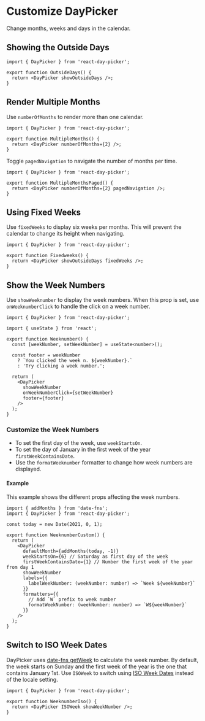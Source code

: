 # Customize DayPicker

Change months, weeks and days in the calendar.

## Showing the Outside Days

```tsx example fileName="OutsideDays.tsx" showLineNumbers copy
import { DayPicker } from 'react-day-picker';

export function OutsideDays() {
  return <DayPicker showOutsideDays />;
}
```

<RenderingBox>
  <OutsideDays />
</RenderingBox>

## Render Multiple Months

Use `numberOfMonths` to render more than one calendar.

```tsx example fileName="MultipleMonths.tsx"  showLineNumbers copy
import { DayPicker } from 'react-day-picker';

export function MultipleMonths() {
  return <DayPicker numberOfMonths={2} />;
}
```

<RenderingBox>
  <MultipleMonths />
</RenderingBox>

Toggle `pagedNavigation` to navigate the number of months per time.

```tsx example fileName="MultipleMonthsPaged.tsx" showLineNumbers copy
import { DayPicker } from 'react-day-picker';

export function MultipleMonthsPaged() {
  return <DayPicker numberOfMonths={2} pagedNavigation />;
}
```

<RenderingBox>
  <MultipleMonthsPaged />
</RenderingBox>

## Using Fixed Weeks

Use `fixedWeeks` to display six weeks per months. This will prevent the calendar
to change its height when navigating.

```tsx example fileName="Fixedweeks.tsx" showLineNumbers copy
import { DayPicker } from 'react-day-picker';

export function Fixedweeks() {
  return <DayPicker showOutsideDays fixedWeeks />;
}
```

<RenderingBox>
  <Fixedweeks />
</RenderingBox>

## Show the Week Numbers

Use `showWeeknumber` to display the week numbers. When this prop is set, use
`onWeeknumberClick` to handle the click on a week number.

```tsx example fileName="Weeknumber.tsx" showLineNumbers copy
import { DayPicker } from 'react-day-picker';

import { useState } from 'react';

export function Weeknumber() {
  const [weekNumber, setWeekNumber] = useState<number>();

  const footer = weekNumber
    ? `You clicked the week n. ${weekNumber}.`
    : 'Try clicking a week number.';

  return (
    <DayPicker
      showWeekNumber
      onWeekNumberClick={setWeekNumber}
      footer={footer}
    />
  );
}
```

<RenderingBox>
  <Weeknumber />
</RenderingBox>

### Customize the Week Numbers

- To set the first day of the week, use `weekStartsOn`.
- To set the day of January in the first week of the year
  `firstWeekContainsDate`.
- Use the `formatWeeknumber` formatter to change how week numbers are displayed.

#### Example

This example shows the different props affecting the week numbers.

```tsx example fileName="WeeknumberCustom.tsx"
import { addMonths } from 'date-fns';
import { DayPicker } from 'react-day-picker';

const today = new Date(2021, 0, 1);

export function WeeknumberCustom() {
  return (
    <DayPicker
      defaultMonth={addMonths(today, -1)}
      weekStartsOn={6} // Saturday as first day of the week
      firstWeekContainsDate={1} // Number the first week of the year from day 1
      showWeekNumber
      labels={{
        labelWeekNumber: (weekNumber: number) => `Week ${weekNumber}`
      }}
      formatters={{
        // Add `W` prefix to week number
        formatWeekNumber: (weekNumber: number) => `W${weekNumber}`
      }}
    />
  );
}
```

<RenderingBox>
  <WeeknumberCustom />
</RenderingBox>

## Switch to ISO Week Dates

DayPicker uses [date-fns getWeek](https://date-fns.org/docs/getWeek) to
calculate the week number. By default, the week starts on Sunday and the first
week of the year is the one that contains January 1st. Use `ISOWeek` to switch
using [ISO Week Dates](https://en.wikipedia.org/wiki/ISO_week_date) instead of
the locale setting.

```tsx example fileName="WeeknumberIso.tsx" showLineNumbers copy
import { DayPicker } from 'react-day-picker';

export function WeeknumberIso() {
  return <DayPicker ISOWeek showWeekNumber />;
}
```

<RenderingBox>
  <WeeknumberIso />
</RenderingBox>
